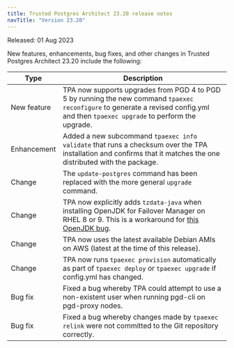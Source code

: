 ```yaml
---
title: Trusted Postgres Architect 23.20 release notes 
navTitle: "Version 23.20"
---
```


Released: 01 Aug 2023

New features, enhancements, bug fixes, and other changes in Trusted Postgres Architect 23.20 include the following:

| Type | Description |
| ---- |------------ |
| New feature | TPA now supports upgrades from PGD 4 to PGD 5 by running the new command `tpaexec reconfigure` to generate a revised config.yml and then `tpaexec upgrade` to perform the upgrade. |
| Enhancement | Added a new subcommand `tpaexec info validate` that runs a checksum over the TPA installation and confirms that it matches the one distributed with the package. |
| Change | The `update-postgres` command has been replaced with the more general `upgrade` command. |
| Change | TPA now explicitly adds `tzdata-java` when installing OpenJDK for Failover Manager on RHEL 8 or 9. This is a workaround for [this OpenJDK bug](https://access.redhat.com/solutions/7025428). |
| Change | TPA now uses the latest available Debian AMIs on AWS (latest at the time of this release). |
| Change | TPA now runs `tpaexec provision` automatically as part of `tpaexec deploy` or `tpaexec upgrade` if config.yml has changed. |
| Bug fix | Fixed a bug whereby TPA could attempt to use a non-existent user when running pgd-cli on pgd-proxy nodes. |
| Bug fix | Fixed a bug whereby changes made by `tpaexec relink` were not committed to the Git repository correctly. |